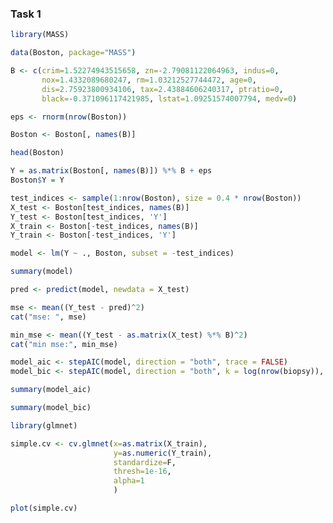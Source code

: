 ### Task 1

```r
library(MASS)

data(Boston, package="MASS")
```

```r
B <- c(crim=1.52274943515658, zn=-2.79081122064963, indus=0, 
       nox=1.4332089680247, rm=1.03212527744472, age=0, 
       dis=2.75923800934106, tax=2.43884606240317, ptratio=0, 
       black=-0.371096117421985, lstat=1.09251574007794, medv=0)

eps <- rnorm(nrow(Boston))
```

```r
Boston <- Boston[, names(B)]
```

```r
head(Boston)
```

```r
Y = as.matrix(Boston[, names(B)]) %*% B + eps
Boston$Y = Y
```

```r
test_indices <- sample(1:nrow(Boston), size = 0.4 * nrow(Boston))
X_test <- Boston[test_indices, names(B)]
Y_test <- Boston[test_indices, 'Y']
X_train <- Boston[-test_indices, names(B)]
Y_train <- Boston[-test_indices, 'Y']
```

```r
model <- lm(Y ~ ., Boston, subset = -test_indices)
```

```r
summary(model)
```

```r
pred <- predict(model, newdata = X_test)
```

```r
mse <- mean((Y_test - pred)^2)
cat("mse: ", mse)
```

```r
min_mse <- mean((Y_test - as.matrix(X_test) %*% B)^2)
cat("min mse:", min_mse)
```

```r
model_aic <- stepAIC(model, direction = "both", trace = FALSE)
model_bic <- stepAIC(model, direction = "both", k = log(nrow(biopsy)), trace = FALSE)
```

```r
summary(model_aic)
```

```r
summary(model_bic)
```

```r
library(glmnet)
```

```r
simple.cv <- cv.glmnet(x=as.matrix(X_train),
                       y=as.numeric(Y_train),
                       standardize=F,
                       thresh=1e-16,
                       alpha=1
                       )
```

```r
plot(simple.cv)
```
